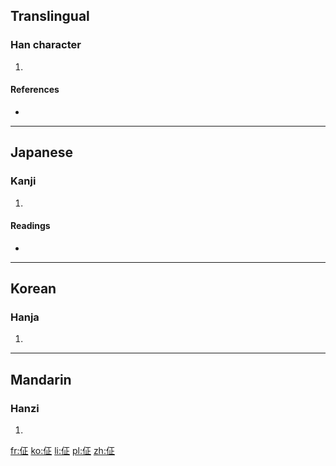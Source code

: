 ==Translingual==

===Han character===
{{Han char|rn=9|rad=人|as=05|sn=7|four=|canj=人一卜一 (OMYM)|ids=⿰[[亻]][[正]]}}

# {{defn|Han|sort=人05}}

====References====
* {{Han ref|kx=0097.170|dkj=00491|dj=0206.050|hdz=10129.110|uh=4F42|ud=20290}}

----

==Japanese==

===Kanji===
{{ja-kanji|grade=|rs=人05}}

# {{defn|lang=ja|sort=人05}}

====Readings====
* {{ja-readings|on=[[やい]] (yai), [[しょう]] (shō)|kun=[[おそれあわてる]] (osoreawateru)}}

----

==Korean==

===Hanja===
{{ko-hanja|hangeul=정|rv=jeong|mr=chŏng}}

# {{defn|lang=ko|sort=人05}}

----

==Mandarin==

===Hanzi===
{{cmn-hanzi|pin=[[tián]] ([[tian2]]), [[zhēng]] ([[zheng1]])|wg=t'ien<sup>2</sup>, cheng<sup>1</sup>}}

# {{defn|lang=cmn|sort=人05}}

[[fr:佂]]
[[ko:佂]]
[[li:佂]]
[[pl:佂]]
[[zh:佂]]
